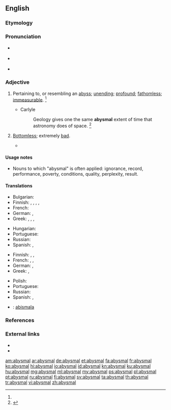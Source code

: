 ==English==

===Etymology===
{{suffix|abysm|al}}

===Pronunciation===
* {{a|RP}} {{IPA|/əˈbɪz.ml̩/}}
* {{a|US}} {{IPA|/əˈbɪz.ml̩/}}
* {{rhymes|ɪsməl}}

===Adjective===
{{en-adj}}

# {{context|now|rare|lang=en}} Pertaining to, or resembling an [[abyss]]; [[unending]]; [[profound]]; [[fathomless]]; [[immeasurable]]. {{defdate|First attested in the mid 17<sup>th</sup> century.}}<ref name=SOED/>
#* Carlyle
#*: Geology gives one the same '''abysmal''' extent of time that astronomy does of space. {{defdate|First attested in the early 19<sup>th</sup> century.}}<ref name=SOED>{{R:SOED5|page=11}}</ref>
# {{context|figurative|colloquial|lang=en}} [[bottomless|Bottomless]]; extremely [[bad]].
#* {{quote-news
|year=2012
|date=June 9
|author=Owen Phillips
|title=Euro 2012: Netherlands 0-1 Denmark
|work=BBC Sport
|url=http://www.bbc.co.uk/sport/0/football/18138777
|page=
|passage=Robben curled an effort against the foot of the post from the edge of the box after being gifted the ball by an '''abysmal''' clearance from keeper Stephan Andersen.}}

====Usage notes====
* Nouns to which "abysmal" is often applied: ignorance, record, performance, poverty, conditions, quality, perplexity, result.

====Translations====
{{trans-top|pertaining to, or resembling an abyss; bottomless; unending; profound}}
* Bulgarian: {{t+|bg|бездънен}}
* Finnish: {{t|fi|pohjaton}}, {{t+|fi|äärimmäinen}}, {{t+|fi|surkea}}, {{t|fi|toivoton}}, {{t+|fi|kelvoton}}
* French: {{t+|fr|abyssal|m}}
* German: {{t|de|abgründig}}, {{t|de|abgrundtief}}
* Greek: {{t+|el|αβυσσαλέος|m|tr=avyssaléos|sc=Grek}}, {{t+|el|απύθμενος|m|tr=apýthmenos|sc=Grek}}, {{t|el|απειροβαθής|m|tr=apeirovathís|sc=Grek}}, {{t+|el|άπατος|m|tr=ápatos|sc=Grek}}
{{trans-mid}}
* Hungarian: {{t+|hu|feneketlen}}
* Portuguese: {{t|pt|abismal}}
* Russian: {{t+|ru|бездонный|tr=bezdónnyj}}
* Spanish: {{t+|es|abismal}}, {{t|es|insondable}}
{{trans-bottom}}

{{trans-top|extremely bad}}
* Finnish: {{t|fi|hirvittävä}}, {{t|fi|kammottava}}, {{t+|fi|kauhea}}
* French: {{t+|fr|épouvantable|m|f}}, {{t+|fr|terrible|m|f}}, {{t+|fr|exécrable|m|f}}
* German: {{t+|de|erbärmlich}}, {{t+|de|jämmerlich}}
* Greek: {{t+|el|ανεκδιήγητος|m|tr=anekdiígitos|sc=Grek}}, {{t+|el|απερίγραπτος|m|tr=aperígraptos|sc=Grek}}
{{trans-mid}}
* Polish: {{t+|pl|beznadziejny}}
* Portuguese: {{t|pt|abismal}}
* Russian: {{t+|ru|отвратительный|tr=otvratítelʹnyj}}
* Spanish: {{t+|es|atroz}}, {{t|es|desastroso}}
{{trans-bottom}}

{{checktrans-top}}
* {{ttbc|io}}: [[abismala]]
{{trans-bottom}}

===References===
<references/>

===External links===
* {{R:Webster 1913}}
* {{R:Century 1911}}

[[am:abysmal]]
[[ar:abysmal]]
[[de:abysmal]]
[[et:abysmal]]
[[fa:abysmal]]
[[fr:abysmal]]
[[ko:abysmal]]
[[hi:abysmal]]
[[io:abysmal]]
[[id:abysmal]]
[[kn:abysmal]]
[[ku:abysmal]]
[[hu:abysmal]]
[[mg:abysmal]]
[[ml:abysmal]]
[[my:abysmal]]
[[ps:abysmal]]
[[pl:abysmal]]
[[pt:abysmal]]
[[ru:abysmal]]
[[fi:abysmal]]
[[sv:abysmal]]
[[ta:abysmal]]
[[th:abysmal]]
[[tr:abysmal]]
[[vi:abysmal]]
[[zh:abysmal]]